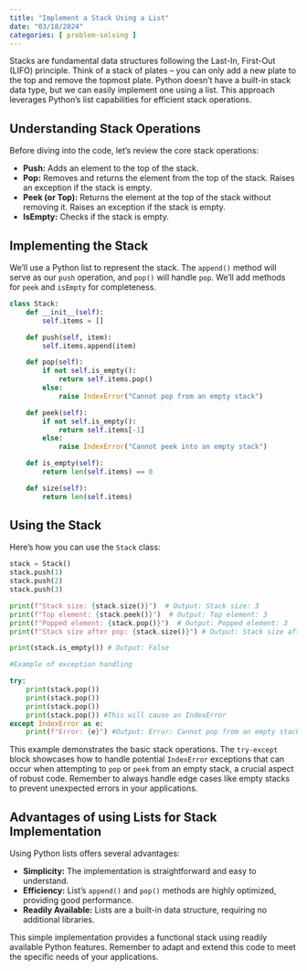 ```yaml
---
title: "Implement a Stack Using a List"
date: "03/18/2024"
categories: [ problem-solving ]
---
```


Stacks are fundamental data structures following the Last-In, First-Out (LIFO) principle.  Think of a stack of plates – you can only add a new plate to the top and remove the topmost plate.  Python doesn't have a built-in stack data type, but we can easily implement one using a list. This approach leverages Python's list capabilities for efficient stack operations.

## Understanding Stack Operations

Before diving into the code, let's review the core stack operations:

* **Push:** Adds an element to the top of the stack.
* **Pop:** Removes and returns the element from the top of the stack.  Raises an exception if the stack is empty.
* **Peek (or Top):** Returns the element at the top of the stack without removing it. Raises an exception if the stack is empty.
* **IsEmpty:** Checks if the stack is empty.


## Implementing the Stack

We'll use a Python list to represent the stack.  The `append()` method will serve as our `push` operation, and `pop()` will handle `pop`. We'll add methods for `peek` and `isEmpty` for completeness.

```python
class Stack:
    def __init__(self):
        self.items = []

    def push(self, item):
        self.items.append(item)

    def pop(self):
        if not self.is_empty():
            return self.items.pop()
        else:
            raise IndexError("Cannot pop from an empty stack")

    def peek(self):
        if not self.is_empty():
            return self.items[-1]
        else:
            raise IndexError("Cannot peek into an empty stack")

    def is_empty(self):
        return len(self.items) == 0

    def size(self):
        return len(self.items)

```

## Using the Stack

Here's how you can use the `Stack` class:


```python
stack = Stack()
stack.push(1)
stack.push(2)
stack.push(3)

print(f"Stack size: {stack.size()}")  # Output: Stack size: 3
print(f"Top element: {stack.peek()}")  # Output: Top element: 3
print(f"Popped element: {stack.pop()}")  # Output: Popped element: 3
print(f"Stack size after pop: {stack.size()}") # Output: Stack size after pop: 2

print(stack.is_empty()) # Output: False

#Example of exception handling

try:
    print(stack.pop())
    print(stack.pop())
    print(stack.pop())
    print(stack.pop()) #This will cause an IndexError
except IndexError as e:
    print(f"Error: {e}") #Output: Error: Cannot pop from an empty stack

```

This example demonstrates the basic stack operations.  The `try-except` block showcases how to handle potential `IndexError` exceptions that can occur when attempting to `pop` or `peek` from an empty stack, a crucial aspect of robust code.  Remember to always handle edge cases like empty stacks to prevent unexpected errors in your applications.


##  Advantages of using Lists for Stack Implementation

Using Python lists offers several advantages:

* **Simplicity:**  The implementation is straightforward and easy to understand.
* **Efficiency:**  List's `append()` and `pop()` methods are highly optimized, providing good performance.
* **Readily Available:** Lists are a built-in data structure, requiring no additional libraries.


This simple implementation provides a functional stack using readily available Python features.  Remember to adapt and extend this code to meet the specific needs of your applications.